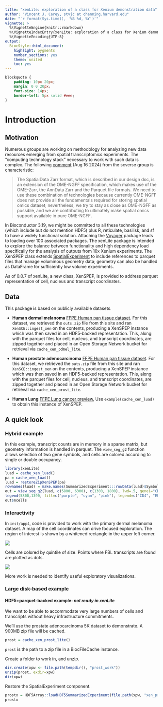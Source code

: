 ```yaml
---
title: "xenLite: exploration of a class for Xenium demonstration data"
author: "Vincent J. Carey, stvjc at channing.harvard.edu"
date: "`r format(Sys.time(), '%B %d, %Y')`"
vignette: >
  %\VignetteEngine{knitr::rmarkdown}
  %\VignetteIndexEntry{xenLite: exploration of a class for Xenium demonstration data}
  %\VignetteEncoding{UTF-8}
output:
  BiocStyle::html_document:
    highlight: pygments
    number_sections: yes
    theme: united
    toc: yes
---
```


```css
blockquote {
    padding: 10px 20px;
    margin: 0 0 20px;
    font-size: 14px;
    border-left: 5px solid #eee;
}
```

# Introduction

## Motivation

Numerous groups are working on methodology for analyzing
new data resources emerging from spatial transcriptomics experiments.
The "computing technology stack" necessary to work
with such data is complex.  The following
[comment](https://spatialdata.scverse.org/en/latest/tutorials/notebooks/notebooks/examples/models1.html)
(Aug 16 2024) from the scverse group is characteristic:

> The SpatialData Zarr format, which is described in our design doc, is an extension of the OME-NGFF specification, which makes use of the OME-Zarr, the AnnData Zarr and the Parquet file formats. We need to use these combination of technologies because currently OME-NGFF does not provide all the fundamentals required for storing spatial omics dataset; nevertheless, we try to stay as close as OME-NGFF as possible, and we are contributing to ultimately make spatial omics support available in pure OME-NGFF.

In Bioconductor 3.19, we might be committed to all these technologies (which 
include but do not mention HDF5) plus
R, reticulate, basilisk, and sf to have a widely functional solution.
Attaching the [Voyager](https://bioconductor.org/packages/Voyager) 
package leads to loading over 100 associated packages.
The xenLite package is intended to explore the balance between functionality
and high dependency load specifically for the analysis of outputs
from 10x Xenium experiments.  The XenSPEP class extends
[SpatialExperiment](https://bioconductor.org/packages/SpatialExperiment) to 
include references to parquet
files that manage voluminous geometry data; geometry can also be handled as DataFrame for sufficiently
low volume experiments.

As of 0.0.7 of xenLite, a new class, XenSPEP, is provided to address
parquet representation of cell, nucleus and transcript coordinates.


## Data

This package is based on publicly available datasets.


- **Human dermal melanoma** [FFPE Human pan tissue dataset](https://www.10xgenomics.com/datasets/xenium-prime-ffpe-human-skin).  For this dataset, we
retrieved the `outs.zip` file from this site and ran `XenSCE::ingest_xen`
on the contents, producing a XenSPEP instance which was then saved
in an HDF5-backed representation.  This, along with the parquet
files for cell, nucleus, and transcript coordinates, are zipped together
and placed in an Open Storage Network bucket for retrieval via
`cache_xen_pdmel_lite`.

- **Human prostate adenocarcinoma** [FFPE Human pan tissue dataset](https://www.10xgenomics.com/datasets/xenium-prime-ffpe-human-prostate).  For this dataset, we
retrieved the `outs.zip` file from this site and ran `XenSCE::ingest_xen`
on the contents, producing a XenSPEP instance which was then saved
in an HDF5-backed representation.  This, along with the parquet
files for cell, nucleus, and transcript coordinates, are zipped together
and placed in an Open Storage Network bucket for retrieval via
`cache_xen_prost_lite`.

- **Human Lung** [FFPE Lung cancer preview](https://www.10xgenomics.com/datasets/preview-data-ffpe-human-lung-cancer-with-xenium-multimodal-cell-segmentation-1-standard), 
Use `example(cache_xen_luad)` to obtain this instance of XenSPEP.

## A quick look

### Hybrid example

In this example, transcript counts are in memory
in a sparse matrix, but geometry information is
handled in parquet.  The `view_seg_g2` function
allows selection of two gene symbols, and
cells are colored according to single or double
occupancy.

```r
library(xenLite)
luad = cache_xen_luad()
pa = cache_xen_luad()
luad = restoreZipXenSPEP(pa)
rownames(luad) = make.names(SummarizedExperiment:::rowData(luad)$Symbol, unique=TRUE)
out = view_seg_g2(luad, c(5800, 6300), c(1300, 1800), lwd=.5, gene1="CD4", gene2="EPCAM")
legend(5800,1390, fill=c("purple", "cyan", "pink"), legend=c("CD4", "EPCAM", "both"))
out$ncells
```

### Interactivity

In `inst/app4`, code is provided to work with the primary dermal melanoma
dataset.  A map of the cell coordinates can drive focused exploration.  The
region of interest is shown by a whitened rectangle in the upper left corner.

![](./fblmap.png)

Cells are colored by quintile of size.  Points where FBL transcripts
are found are plotted as dots.

![](./FBLsketch.png)

More work is needed to identify useful exploratory visualizations.

### Large disk-based example

#### HDF5+parquet-backed example: *not ready in xenLite*

We want to be able to accommodate very large numbers of
cells and transcripts without heavy infrastructure
commitments.  

We'll use the prostate adenocarcinoma 5K dataset to demonstrate.
A 900MB zip file will be cached.
```r
prost = cache_xen_prost_lite()
```
`prost` is the path to a zip file in a BiocFileCache instance.

Create a folder to work in, and unzip.
```r
dir.create(xpw <- file.path(tempdir(), "prost_work"))
unzip(prost, exdir=xpw)
dir(xpw)
```

Restore the SpatialExperiment component.
```r
prostx = HDF5Array::loadHDF5SummarizedExperiment(file.path(xpw, "xen_prost"))
prostx
```


